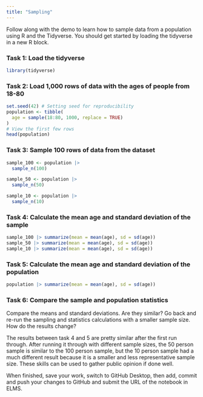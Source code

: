 ```yaml
---
title: "Sampling"
---
```


Follow along with the demo to learn how to sample data from a population using R and the Tidyverse. You should get started by loading the tidyverse in a new R block.

### Task 1: Load the tidyverse
```r
library(tidyverse)
```

### Task 2: Load 1,000 rows of data with the ages of people from 18-80
```r
set.seed(42) # Setting seed for reproducibility
population <- tibble(
  age = sample(18:80, 1000, replace = TRUE)
)
# View the first few rows
head(population)
```


### Task 3: Sample 100 rows of data from the dataset
```r
sample_100 <- population |> 
  sample_n(100)

sample_50 <- population |> 
  sample_n(50)

sample_10 <- population |> 
  sample_n(10)
```


### Task 4: Calculate the mean age and standard deviation of the sample
```r
sample_100 |> summarize(mean = mean(age), sd = sd(age))
sample_50 |> summarize(mean = mean(age), sd = sd(age))
sample_10 |> summarize(mean = mean(age), sd = sd(age))

```


### Task 5: Calculate the mean age and standard deviation of the population
```r
population |> summarize(mean = mean(age), sd = sd(age))
```


### Task 6: Compare the sample and population statistics

Compare the means and standard deviations. Are they similar? Go back and re-run the sampling and statistics calculations with a smaller sample size. How do the results change?

The results between task 4 and 5 are pretty similar after the first run through. After running it through with different sample sizes, the 50 person sample is similar to the 100 person sample, but the 10 person sample had a much different result because it is a smaller and less representative sample size. These skills can be used to gather public opinion if done well.


When finished, save your work, switch to GitHub Desktop, then add, commit and push your changes to GitHub and submit the URL of the notebook in ELMS.

